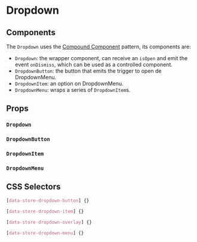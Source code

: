 

# Dropdown

<Canvas>
  <Story id="molecules-dropdown--uncontrolled" />
</Canvas>

## Components

The `Dropdown` uses the [Compound Component](https://kentcdodds.com/blog/compound-components-with-react-hooks) pattern, its components are:

- `Dropdown`: the wrapper component, can receive an `isOpen` and emit the event `onDismiss`, which can be used as a controlled component.
- `DropdownButton`: the button that emits the trigger to open de DropdownMenu.
- `DropdownItem`: an option on DropdownMenu.
- `DropdownMenu`: wraps a series of `DropdownItem`s.

## Props

### `Dropdown`

<ArgsTable of={Dropdown} />

### `DropdownButton`

<ArgsTable of={DropdownButton} />

### `DropdownItem`

<ArgsTable of={DropdownItem} />

### `DropdownMenu`

<ArgsTable of={DropdownMenu} />

## CSS Selectors

```css
[data-store-dropdown-button] {}

[data-store-dropdown-item] {}

[data-store-dropdown-overlay] {}

[data-store-dropdown-menu] {}
```
